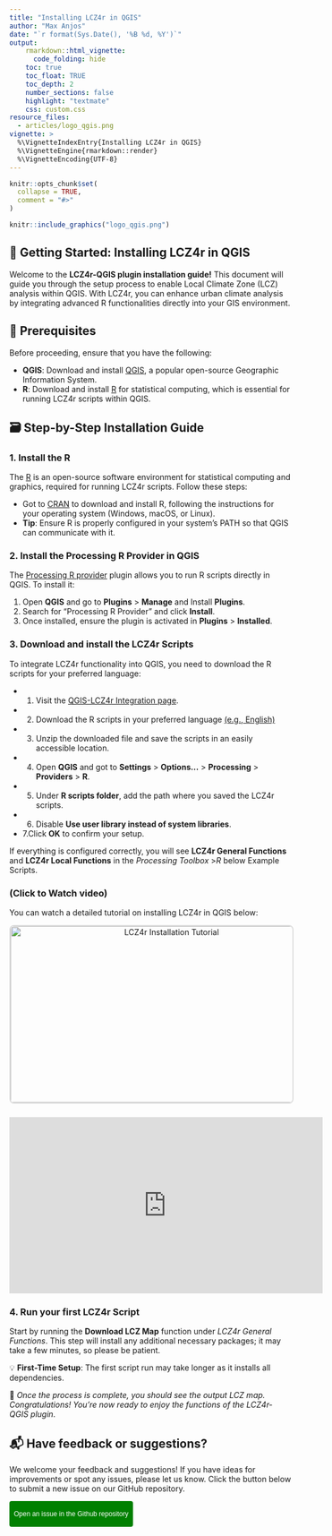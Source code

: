 ```yaml
---
title: "Installing LCZ4r in QGIS"
author: "Max Anjos"
date: "`r format(Sys.Date(), '%B %d, %Y')`"
output:
    rmarkdown::html_vignette:
      code_folding: hide
    toc: true
    toc_float: TRUE
    toc_depth: 2
    number_sections: false
    highlight: "textmate"
    css: custom.css
resource_files:
  - articles/logo_qgis.png
vignette: >
  %\VignetteIndexEntry{Installing LCZ4r in QGIS}
  %\VignetteEngine{rmarkdown::render}
  %\VignetteEncoding{UTF-8}
---
```


```r
knitr::opts_chunk$set(
  collapse = TRUE,
  comment = "#>"
)
```

```r
knitr::include_graphics("logo_qgis.png")
```

## 🚀 Getting Started: Installing LCZ4r in QGIS

Welcome to the **LCZ4r-QGIS plugin installation guide!** This document will guide you through the setup process to enable Local Climate Zone (LCZ) analysis within QGIS. With LCZ4r, you can enhance urban climate analysis by integrating advanced R functionalities directly into your GIS environment.

## 📌 Prerequisites

Before proceeding, ensure that you have the following:

-   **QGIS**: Download and install [QGIS](https://qgis.org/), a popular open-source Geographic Information System.
-   **R**: Download and install [R](https://www.r-project.org/) for statistical computing, which is essential for running LCZ4r scripts within QGIS.

## 🗃 Step-by-Step Installation Guide

### 1. Install the R

The [R](https://www.r-project.org/) is an open-source software environment for statistical computing and graphics, required for running LCZ4r scripts. Follow these steps:

* Got to [CRAN](https://cran.r-project.org/) to download and install R, following the instructions for your operating system (Windows, macOS, or Linux). 
* **Tip**: Ensure R is properly configured in your system’s PATH so that QGIS can communicate with it.

### 2. Install the Processing R Provider in QGIS

The [Processing R provider](https://north-road.github.io/qgis-processing-r/) plugin allows you to run R scripts directly in QGIS. To install it:

1.  Open **QGIS** and go to **Plugins** \> **Manage** and Install **Plugins**.
2.  Search for "Processing R Provider" and click **Install**.
3.  Once installed, ensure the plugin is activated in **Plugins** \> **Installed**.

### 3. Download and install the LCZ4r Scripts

To integrate LCZ4r functionality into QGIS, you need to download the R scripts for your preferred language:

* 1. Visit the [QGIS-LCZ4r Integration page](https://bymaxanjos.github.io/LCZ4r/index.html).
* 2. Download the R scripts in your preferred language [(e.g., English)](https://bymaxanjos.github.io/LCZ4r/articles/english_lcz4r_qgis.html)
* 3. Unzip the downloaded file and save the scripts in an easily accessible location.
* 4. Open **QGIS** and got to **Settings** \> **Options...** \> **Processing** \> **Providers** \> **R**.
* 5. Under **R scripts folder**, add the path where you saved the LCZ4r scripts.
* 6. Disable **Use user library instead of system libraries**.
* 7.Click **OK** to confirm your setup.

If everything is configured correctly, you will see **LCZ4r General Functions** and **LCZ4r Local Functions** in the *Processing Toolbox* \>*R* below Example Scripts.

### (Click to Watch video)

You can watch a detailed tutorial on installing LCZ4r in QGIS below:

<div style="text-align: center;">
  <!-- Image Thumbnail with Link to Video -->
  <a href="https://www.youtube.com/watch?v=RalGSgx8v2Q" target="_blank">
    <img src="https://img.youtube.com/vi/RalGSgx8v2Q/hqdefault.jpg" 
         alt="LCZ4r Installation Tutorial" 
         width="560" height="315" style="border: 2px solid #ddd; border-radius: 8px; margin-bottom: 10px;">
  </a>
</div>

<!-- Embedded Video -->
<iframe width="560" height="315" 
        src="https://www.youtube.com/embed/RalGSgx8v2Q" 
        title="LCZ4r Installation Tutorial" 
        frameborder="0" allow="accelerometer; autoplay; clipboard-write; encrypted-media; gyroscope; picture-in-picture" 
        allowfullscreen></iframe>

### 4. Run your first LCZ4r Script

Start by running the **Download LCZ Map** function under *LCZ4r General Functions*. This step will install any additional necessary packages; it may take a few minutes, so please be patient.

💡 **First-Time Setup**: The first script run may take longer as it installs all dependencies.

🌟 *Once the process is complete, you should see the output LCZ map. Congratulations! You’re now ready to enjoy the functions of the LCZ4r-QGIS plugin*.

## 📬 Have feedback or suggestions?

We welcome your feedback and suggestions! If you have ideas for improvements or spot any issues, please let us know. Click the button below to submit a new issue on our GitHub repository.

<button type="button" class="btn" style="background-color: #008000; color: white; padding: .25rem .5rem; font-size: .75rem; border: none; border-radius: .25rem;">

<a href='https://github.com/ByMaxAnjos/QGIS-LCZ4r-Multilingual/issues/new'style="text-decoration: none; color: white;"> Open an issue in the Github repository </a>

</button>


